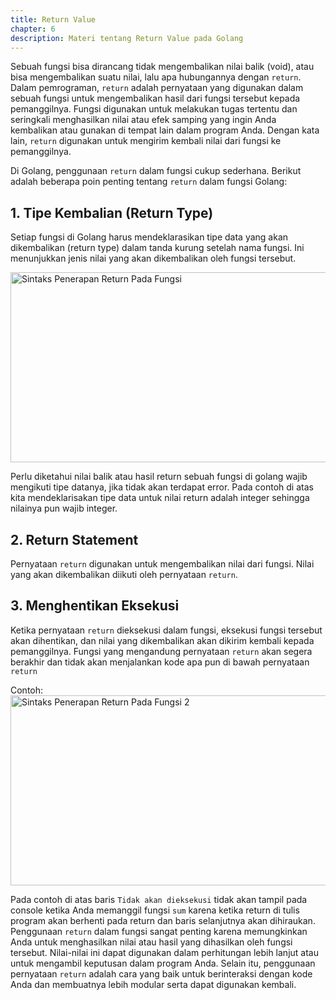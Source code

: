 ```yaml
---
title: Return Value
chapter: 6
description: Materi tentang Return Value pada Golang
---
```


Sebuah fungsi bisa dirancang tidak mengembalikan nilai balik (void), atau
bisa mengembalikan suatu nilai, lalu apa hubungannya dengan `return`.
Dalam pemrograman, `return` adalah pernyataan yang digunakan dalam
sebuah fungsi untuk mengembalikan hasil dari fungsi tersebut kepada
pemanggilnya. Fungsi digunakan untuk melakukan tugas tertentu dan
seringkali menghasilkan nilai atau efek samping yang ingin Anda
kembalikan atau gunakan di tempat lain dalam program Anda. Dengan kata
lain, `return` digunakan untuk mengirim kembali nilai dari fungsi ke
pemanggilnya.

Di Golang, penggunaan `return` dalam fungsi cukup sederhana. Berikut
adalah beberapa poin penting tentang `return` dalam fungsi Golang:

## 1. Tipe Kembalian (Return Type)
   Setiap fungsi di Golang harus mendeklarasikan tipe data yang akan dikembalikan (return type) dalam
   tanda kurung setelah nama fungsi. Ini menunjukkan jenis nilai yang
   akan dikembalikan oleh fungsi tersebut.


   <Image src="/content/bab-6/bab-6-5.png" width="618" height="304" alt="Sintaks Penerapan Return Pada Fungsi" />

   Perlu diketahui nilai balik atau hasil return sebuah fungsi di golang wajib
   mengikuti tipe datanya, jika tidak akan terdapat error. Pada contoh di
   atas kita mendeklarisakan tipe data untuk nilai return adalah integer
   sehingga nilainya pun wajib integer.

## 2. Return Statement 
Pernyataan `return` digunakan untuk
   mengembalikan nilai dari fungsi. Nilai yang akan dikembalikan diikuti
   oleh pernyataan `return`.

## 3. Menghentikan Eksekusi 
Ketika pernyataan `return` dieksekusi dalam
   fungsi, eksekusi fungsi tersebut akan dihentikan, dan nilai yang
   dikembalikan akan dikirim kembali kepada pemanggilnya. Fungsi yang
   mengandung pernyataan `return` akan segera berakhir dan tidak akan
   menjalankan kode apa pun di bawah pernyataan `return`

   Contoh:
   <Image src="/content/bab-6/bab-6-6.png" width="618" height="304" alt="Sintaks Penerapan Return Pada Fungsi 2" />

  Pada contoh di atas baris `Tidak akan dieksekusi` tidak akan tampil pada 
  console ketika Anda memanggil fungsi `sum` karena ketika return di 
  tulis program akan berhenti pada return dan baris selanjutnya akan 
  dihiraukan.
  Penggunaan `return` dalam fungsi sangat penting karena 
  memungkinkan Anda untuk menghasilkan nilai atau hasil yang 
  dihasilkan oleh fungsi tersebut. Nilai-nilai ini dapat digunakan dalam 
  perhitungan lebih lanjut atau untuk mengambil keputusan dalam 
  program Anda. Selain itu, penggunaan pernyataan `return` adalah cara 
  yang baik untuk berinteraksi dengan kode Anda dan membuatnya lebih 
  modular serta dapat digunakan kembali.
